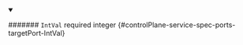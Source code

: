 
<details className="config-field" data-expandable="false" open>
<summary>

####### `IntVal` <span className="config-field-required" data-required="false">required</span> <span className="config-field-type">integer</span> <span className="config-field-default"></span> <span className="config-field-enum"></span> {#controlPlane-service-spec-ports-targetPort-IntVal}



</summary>



</details>

